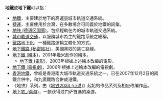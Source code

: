 '''地鐵'''或'''地下鐵'''可以指：
* [[地鐵|地鐵]]，主要建於地下的高運量城市軌道交通系統。
* [[捷運|捷運]]，主要使用於台灣，在多數場合可同義於地鐵的詞彙。
* [[地铁_(德语区国家)|地铁 (德语区国家)]]，包括輕軌在內的城市軌道交通系統。
* [[城市軌道交通|城市軌道交通]]，以服務城市為主的鐵路系統之總稱。
* [[鐵路地下化|鐵路地下化]]，一種鐵路運輸立體化的方式。
* [[地下鐵路_(秘密結社)|地下鐵路 (秘密結社)]]，美國黑奴的逃亡路線。
* [[地下鐵_(繪本)|地下鐵 (繪本)]]，2001年幾米創作的繪本。
** [[地下鐵_(電影)|地下鐵 (電影)]]，2003年根據上述繪本改編的電影。
* [[地下鐵_(電視劇)|地下鐵 (電視劇)]]，2006年根據上述繪本改編的電視劇。
* [[香港地鐵|香港地鐵]]，曾經是香港兩大城市軌道交通系統之一，已在2007年12月2日的兩鐵合併中，和九廣鐵路合併成港鐵。
* 《地铁》系列，由《[[地铁2033_(小说)|地铁2033 (小说)]]》起始的作品系列及相应改编作品。
* [[地下铁_(桌游)|地下铁_(桌游)]]，一款获得过门萨首选的桌游。
{{Disambiguation|Cat=三字消歧义}}